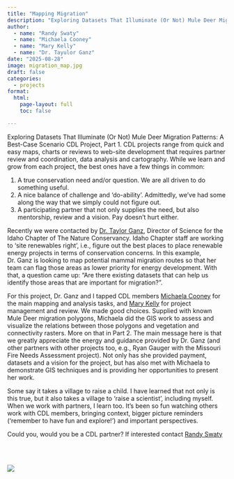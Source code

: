 ```yaml
---
title: "Mapping Migration"
description: "Exploring Datasets That Illuminate (Or Not) Mule Deer Migration Patterns: A Best-Case Scenario CDL Project"
author: 
  - name: "Randy Swaty"
  - name: "Michaela Cooney"
  - name: "Mary Kelly"
  - name: "Dr. Tayulor Ganz"
date: "2025-08-28"
image: migration_map.jpg
draft: false
categories:
  - projects
format:
  html:
    page-layout: full
    toc: false

---
```


<div class="blog-post">

Exploring Datasets That Illuminate (Or Not) Mule Deer Migration Patterns: A Best-Case Scenario CDL Project, Part 1. 
CDL projects range from quick and easy maps, charts or reviews to web-site development that requires partner review and coordination, data analysis and cartography. While we learn and grow from each project, the best ones have a few things in common:

1.	A true conservation need and/or question. We are all driven to do something useful. 
2.	A nice balance of challenge and ‘do-ability’. Admittedly, we’ve had some along the way that we simply could not figure out. 
3.	A participating partner that not only supplies the need, but also mentorship, review and a vision. Pay doesn’t hurt either.

Recently we were contacted by [Dr. Taylor Ganz](https://www.nature.org/en-us/newsroom/idaho-taylor-ganz-intro/), Director of Science for the Idaho Chapter of The Nature Conservancy. Idaho Chapter staff are working to ‘site renewables right’, i.e., figure out the best places to place renewable energy projects in terms of conservation concerns.  In this example, Dr. Ganz is looking to map potential mammal migration routes so that her team can flag those areas as lower priority for energy development. With that, a question came up: “Are there existing datasets that can help us identify those areas that are important for migration?”. 

For this project, Dr. Ganz and I tapped CDL members [Michaela Cooney](https://conservationdatalab.org/people/members/michaela_cooney) for the main mapping and analysis tasks, and [Mary Kelly](https://conservationdatalab.org/people/co_leads/mary_kelly) for project management and review.  We made good choices.  Supplied with known Mule Deer migration polygons, Michaela did the GIS work to assess and visualize the relations between those polygons and vegetation and connectivity rasters. More on that in Part 2.  The main message here is that we greatly appreciate the energy and guidance provided by Dr. Ganz (and other partners with other projects too, e.g., Ryan Gauger with the Missouri Fire Needs Assessment project).  Not only has she provided payment, datasets and a vision for the project, but has also met with Michaela to demonstrate GIS techniques and is providing her opportunities to present her work.  

Some say it takes a village to raise a child.  I have learned that not only is this true, but it also takes a village to ‘raise a scientist’, including myself.  When we work with partners, I learn too.  It’s been so fun watching others work with CDL members, bringing context, bigger picture reminders (‘remember to have fun and explore!’) and important perspectives.

Could you, would you be a CDL partner?  If interested contact [Randy Swaty](mailto: rswaty@tnc.org)


<br>
<br>

![](migration_map.jpg)

</div>


